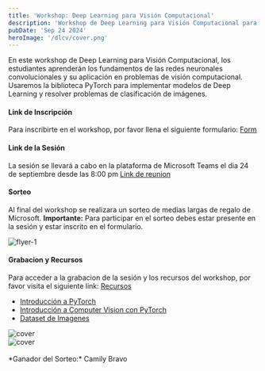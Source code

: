 ```yaml
---
title: 'Workshop: Deep Learning para Visión Computacional'
description: 'Workshop de Deep Learning para Visión Computacional para estudiantes de la carrera de Ingeniería en Tecnologías de la Información.'
pubDate: 'Sep 24 2024'
heroImage: '/dlcv/cover.png'
---
```


En este workshop de Deep Learning para Visión Computacional, los estudiantes aprenderán los fundamentos de las redes neuronales convolucionales y su aplicación en problemas de visión computacional.
Usaremos la biblioteca PyTorch para implementar modelos de Deep Learning y resolver problemas de clasificación de imágenes.

#### Link de Inscripción
Para inscribirte en el workshop, por favor llena el siguiente formulario: [Form](https://forms.office.com/Pages/ResponsePage.aspx?id=oBzDhDusrk6tEVGdgCM-b6udZZzfCjNIpXEkDOwEW_lUNk82SjZXVDYxTUg3RDEzM0NRMjFMVkZKRC4u)

#### Link de la Sesión
La sesión se llevará a cabo en la plataforma de Microsoft Teams el dia 24 de septiembre desde las 8:00 pm [Link de reunion](https://teams.microsoft.com/meet/274877223484?p=RKNgfBWuuUlfK8ZXBg)

#### Sorteo
Al final del workshop se realizara un sorteo de medias largas de regalo de Microsoft. **Importante:** Para participar en el sorteo debes estar presente en la sesión y estar inscrito en el formulario.

<div class="flex justify-center items-center gap-4 flex-wrap">
    <img src="/dlcv/flyer.png" alt="flyer-1" class="shadow-2xl shadow-gray-800" style={{ width: '500px', height: 'auto' }} />
</div>

#### Grabacion y Recursos
Para acceder a la grabacion de la sesión y los recursos del workshop, por favor visita el siguiente link: [Recursos](https://stdntpartners-my.sharepoint.com/:f:/g/personal/manuel_malla_studentambassadors_com/EgOdaggg-cZDuNIj66M9AFoBkNJZOr9SL64VXL_eAgAMjw?e=KQDAFU)
- [Introducción a PyTorch](https://learn.microsoft.com/training/modules/intro-machine-learning-pytorch/?wt.mc_id=studentamb_327498)
- [Introducción a Computer Vision con PyTorch](https://learn.microsoft.com/training/modules/intro-computer-vision-pytorch/?wt.mc_id=studentamb_327498)
- [Dataset de Imagenes](https://thor.robots.ox.ac.uk/~vgg/data/pets/images.tar.gz)

<div class="flex justify-center items-center gap-4 flex-wrap">
    <img src="/dlcv/sesion.jpg" alt="cover" class="shadow-2xl shadow-gray-800" style={{ width: '1000px', height: 'auto' }} />
</div>

<div class="flex justify-center items-center gap-4 flex-wrap">
    <img src="/dlcv/code.jpg" alt="cover" class="shadow-2xl shadow-gray-800" style={{ width: '1000px', height: 'auto' }} />
</div>

<br/>
*Ganador del Sorteo:* Camily Bravo
